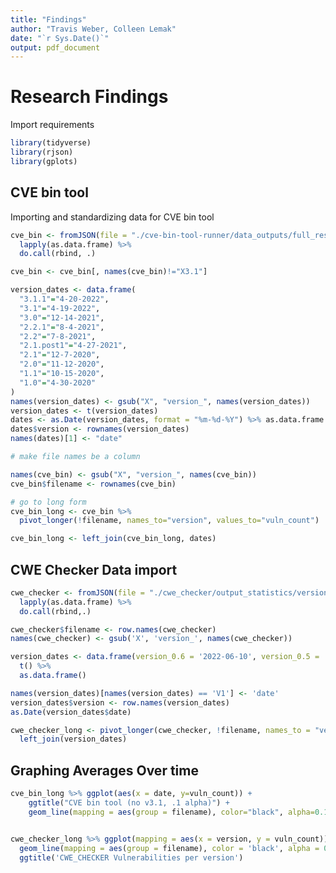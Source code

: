 ```yaml
---
title: "Findings"
author: "Travis Weber, Colleen Lemak"
date: "`r Sys.Date()`"
output: pdf_document
---
```


# Research Findings

Import requirements

```r
library(tidyverse)
library(rjson)
library(gplots)
```

## CVE bin tool

Importing and standardizing data for CVE bin tool

```r
cve_bin <- fromJSON(file = "./cve-bin-tool-runner/data_outputs/full_results_1655757361.json") %>% 
  lapply(as.data.frame) %>%
  do.call(rbind, .)

cve_bin <- cve_bin[, names(cve_bin)!="X3.1"]

version_dates <- data.frame(
  "3.1.1"="4-20-2022",
  "3.1"="4-19-2022",
  "3.0"="12-14-2021",
  "2.2.1"="8-4-2021",
  "2.2"="7-8-2021",
  "2.1.post1"="4-27-2021",
  "2.1"="12-7-2020",
  "2.0"="11-12-2020",
  "1.1"="10-15-2020",
  "1.0"="4-30-2020"
)
names(version_dates) <- gsub("X", "version_", names(version_dates))
version_dates <- t(version_dates)
dates <- as.Date(version_dates, format = "%m-%d-%Y") %>% as.data.frame
dates$version <- rownames(version_dates)
names(dates)[1] <- "date"

# make file names be a column

names(cve_bin) <- gsub("X", "version_", names(cve_bin))
cve_bin$filename <- rownames(cve_bin)

# go to long form
cve_bin_long <- cve_bin %>% 
  pivot_longer(!filename, names_to="version", values_to="vuln_count")

cve_bin_long <- left_join(cve_bin_long, dates)
```

## CWE Checker Data import

```r
cwe_checker <- fromJSON(file = "./cwe_checker/output_statistics/version_results/parsed_results.json") %>%
  lapply(as.data.frame) %>%
  do.call(rbind,.)

cwe_checker$filename <- row.names(cwe_checker)
names(cwe_checker) <- gsub('X', 'version_', names(cwe_checker))

version_dates <- data.frame(version_0.6 = '2022-06-10', version_0.5 = '2021-07-05', version_0.4 = '2021-01-07') %>%
  t() %>%
  as.data.frame()

names(version_dates)[names(version_dates) == 'V1'] <- 'date'
version_dates$version <- row.names(version_dates)
as.Date(version_dates$date)

cwe_checker_long <- pivot_longer(cwe_checker, !filename, names_to = "version", values_to = "vuln_count") %>%
  left_join(version_dates)
```

## Graphing Averages Over time

```r
cve_bin_long %>% ggplot(aes(x = date, y=vuln_count)) +
    ggtitle("CVE bin tool (no v3.1, .1 alpha)") +
    geom_line(mapping = aes(group = filename), color="black", alpha=0.1, size=2)


cwe_checker_long %>% ggplot(mapping = aes(x = version, y = vuln_count))+
  geom_line(mapping = aes(group = filename), color = 'black', alpha = 0.1, size = 2)+
  ggtitle('CWE_CHECKER Vulnerabilities per version')
```

